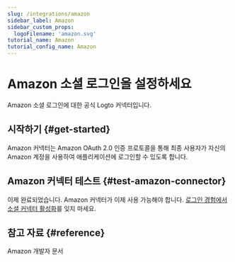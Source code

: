 ```yaml
---
slug: /integrations/amazon
sidebar_label: Amazon
sidebar_custom_props:
  logoFilename: 'amazon.svg'
tutorial_name: Amazon
tutorial_config_name: Amazon
---
```




# Amazon 소셜 로그인을 설정하세요

Amazon 소셜 로그인에 대한 공식 Logto 커넥터입니다.

<GuideTip />

## 시작하기 \{#get-started}

Amazon 커넥터는 Amazon OAuth 2.0 인증 프로토콜을 통해 최종 사용자가 자신의 Amazon 계정을 사용하여 애플리케이션에 로그인할 수 있도록 합니다.

<Integration />

## Amazon 커넥터 테스트 \{#test-amazon-connector}

이제 완료되었습니다. Amazon 커넥터가 이제 사용 가능해야 합니다. [로그인 경험에서 소셜 커넥터 활성화](/connectors/social-connectors/#enable-social-sign-in)를 잊지 마세요.

## 참고 자료 \{#reference}

<Url href="https://developer.amazon.com/loginwithamazon/console/site/lwa/overview.html">
  Amazon 개발자 문서
</Url>
